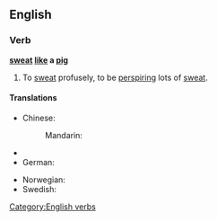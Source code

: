 ==English==

===Verb===
'''[[sweat]] [[like]] a [[pig]]'''

# {{context|simile|lang=en}} To [[sweat]] profusely, to be [[perspire|perspiring]] lots of [[sweat]].

====Translations====
{{trans-top|sweat profusely}}
* Chinese: 
*: Mandarin: {{t|cmn|[[全身]][[冒汗]]|tr=quánshēn màohàn|sc=Hani}}
* {{trreq|Finnish}}
* German: {{t|de|schwitzen wie ein Schwein}}
{{trans-mid}}
* Norwegian: {{t|no|svette som en gris}}
* Swedish: {{t|sv|svettas som en gris}}
{{trans-bottom}}

[[Category:English verbs]]